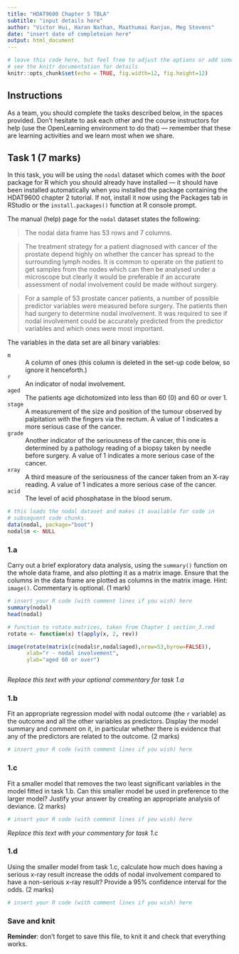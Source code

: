 ---
title: "HDAT9600 Chapter 5 TBLA"
subtitle: "input details here"
author: "Victor Hui, Haran Nathan, Maathumai Ranjan, Meg Stevens"
date: "insert date of completeion here"
output: html_document
---

```{r setup, include=FALSE}
# leave this code here, but feel free to adjust the options or add some more
# see the knitr documentation for details
knitr::opts_chunk$set(echo = TRUE, fig.width=12, fig.height=12)
```

## Instructions

As a team, you should complete the tasks described below, in the spaces provided. Don't hesitate to ask each other and the course instructors for help (use the OpenLearning environment to do that) --- remember that these are learning activities and we learn most when we share.

## Task 1 (7 marks)

In this task, you will be using the `nodal` dataset which comes with the _boot_ package for R which you should already have installed --- it should have been installed automatically when you installed the package containing the HDAT9600 chapter 2 tutorial. If not, install it now using the Packages tab in RStudio or the `install.packages()` function at R console prompt.

The manual (help) page for the `nodal` dataset states the following:

> The nodal data frame has 53 rows and 7 columns.

> The treatment strategy for a patient diagnosed with cancer of the prostate depend highly on whether the cancer has spread to the surrounding lymph nodes. It is common to operate on the patient to get samples from the nodes which can then be analysed under a microscope but clearly it would be preferable if an accurate assessment of nodal involvement could be made without surgery.

> For a sample of 53 prostate cancer patients, a number of possible predictor variables were measured before surgery. The patients then had surgery to determine nodal involvement. It was required to see if nodal involvement could be accurately predicted from the predictor variables and which ones were most important.

The variables in the data set are all binary variables:

`m`
: A column of ones (this column is deleted in the set-up code below, so ignore it henceforth.)

`r`
: An indicator of nodal involvement.

`aged`
: The patients age dichotomized into less than 60 (0) and 60 or over 1.

`stage`
: A measurement of the size and position of the tumour observed by palpitation with the fingers via the rectum. A value of 1 indicates a more serious case of the cancer.

`grade`
: Another indicator of the seriousness of the cancer, this one is determined by a pathology reading of a biopsy taken by needle before surgery. A value of 1 indicates a more serious case of the cancer.

`xray`
: A third measure of the seriousness of the cancer taken from an X-ray reading. A value of 1 indicates a more serious case of the cancer.

`acid`
: The level of acid phosphatase in the blood serum.

```{r task-1-setup}
# this loads the nodal dataset and makes it available for code in 
# subsequent code chunks.
data(nodal, package="boot")
nodal$m <- NULL
```

### 1.a

Carry out a brief exploratory data analysis, using the `summary()` function on the whole data frame, and also plotting it as a matrix image. Ensure that the columns in the data frame are plotted as columns in the matrix image. Hint: `image()`. Commentary is optional. (1 mark)

```{r task-1-a}
# insert your R code (with comment lines if you wish) here
summary(nodal)
head(nodal)

# function to rotate matrices, taken from Chapter 1 section_3.rmd
rotate <- function(x) t(apply(x, 2, rev))

image(rotate(matrix(c(nodal$r,nodal$aged),nrow=53,byrow=FALSE)),
      xlab="r - nodal involvement",
      ylab="aged 60 or over")



```

_Replace this text with your optional commentary for task 1.a_

### 1.b

Fit an appropriate regression model with nodal outcome (the `r` variable) as the outcome and all the other variables as predictors. Display the model summary and comment on it, in particular whether there is evidence that any of the predictors are related to the outcome. (2 marks)

```{r task-1-b}
# insert your R code (with comment lines if you wish) here

```

### 1.c

Fit a smaller model that removes the two least significant variables in the model fitted in task 1.b. Can this smaller model be used in preference to the larger model? Justify your answer by creating an appropriate analysis of deviance. (2 marks)


```{r task-1-c}
# insert your R code (with comment lines if you wish) here

```

_Replace this text with your commentary for task 1.c_

### 1.d

Using the smaller model from task 1.c, calculate how much does having a serious x-ray result increase the odds of nodal involvement compared to have a non-serious x-ray result? Provide a 95% confidence interval for the odds. (2 marks)

```{r task-1-d}
# insert your R code (with comment lines if you wish) here

```


### Save and knit

**Reminder**: don't forget to save this file, to knit it and check that everything works.
